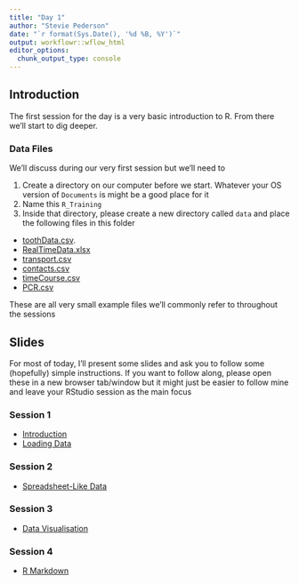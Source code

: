 ```yaml
---
title: "Day 1"
author: "Stevie Pederson"
date: "`r format(Sys.Date(), '%d %B, %Y')`"
output: workflowr::wflow_html
editor_options:
  chunk_output_type: console
---
```


## Introduction

The first session for the day is a very basic introduction to R. 
From there we'll start to dig deeper.

### Data Files

We'll discuss during our very first session but we'll need to

1. Create a directory on our computer before we start. Whatever your OS version of `Documents` is might be a good place for it
2. Name this `R_Training`
3. Inside that directory, please create a new directory called `data` and place the following files in this folder

- [toothData.csv](data/toothData.csv).
- [RealTimeData.xlsx](data/RealTimeData.xlsx)
- [transport.csv](data/transport.csv)
- [contacts.csv](data/contacts.csv)
- [timeCourse.csv](data/timeCourse.csv)
- [PCR.csv](data/PCR.csv)

These are all very small example files we'll commonly refer to throughout the sessions

## Slides

For most of today, I'll present some slides and ask you to follow some (hopefully) simple instructions.
If you want to follow along, please open these in a new browser tab/window but it might just be easier to follow mine and leave your RStudio session as the main focus

### Session 1

- [Introduction](1.1.1_Introduction.html)
- [Loading Data](1.1.2_DataImport.html) 

### Session 2

- [Spreadsheet-Like Data](1.2.1_TidyingData.html)

### Session 3

- [Data Visualisation](1.3.1_DataVisualisation.html)

### Session 4

- [R Markdown](1.4_RMarkdown.html)
